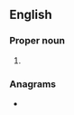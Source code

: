 ==English==

===Proper noun===
{{en-proper noun}}

# {{lb|en|US}} {{acronym of|{{w|Clean Air Act (1990)|Clean Air Amendment Act of 1990}}|lang=en}}

===Anagrams===
* {{anagrams|en|AAAC|AACA}}